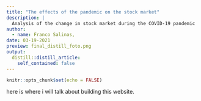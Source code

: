 ```yaml
---
title: "The effects of the pandemic on the stock market"
description: |
  Analysis of the change in stock market during the COVID-19 pandemic
author:
  - name: Franco Salinas,
date: 03-19-2021
preview: final_distill_foto.png
output:
  distill::distill_article:
    self_contained: false
---
```



```r
knitr::opts_chunk$set(echo = FALSE)
```

here is where i will talk about building this website.

